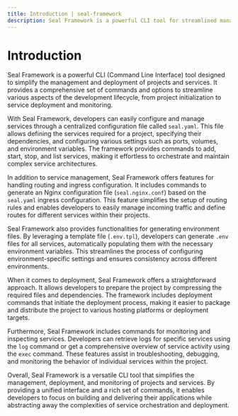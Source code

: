 ```yaml
---
title: Introduction | seal-framework
description: Seal Framework is a powerful CLI tool for streamlined management and deployment of projects and services.
---
```



<Meta title="Getting Started/Introduction" />

# Introduction

Seal Framework is a powerful CLI (Command Line Interface) tool designed to simplify the management and deployment of projects and services. It provides a comprehensive set of commands and options to streamline various aspects of the development lifecycle, from project initialization to service deployment and monitoring.

With Seal Framework, developers can easily configure and manage services through a centralized configuration file called `seal.yaml`. This file allows defining the services required for a project, specifying their dependencies, and configuring various settings such as ports, volumes, and environment variables. The framework provides commands to add, start, stop, and list services, making it effortless to orchestrate and maintain complex service architectures.

In addition to service management, Seal Framework offers features for handling routing and ingress configuration. It includes commands to generate an Nginx configuration file (`seal.nginx.conf`) based on the `seal.yaml` ingress configuration. This feature simplifies the setup of routing rules and enables developers to easily manage incoming traffic and define routes for different services within their projects.

Seal Framework also provides functionalities for generating environment files. By leveraging a template file (`.env.tpl`), developers can generate `.env` files for all services, automatically populating them with the necessary environment variables. This streamlines the process of configuring environment-specific settings and ensures consistency across different environments.

When it comes to deployment, Seal Framework offers a straightforward approach. It allows developers to prepare the project by compressing the required files and dependencies. The framework includes deployment commands that initiate the deployment process, making it easier to package and distribute the project to various hosting platforms or deployment targets.

Furthermore, Seal Framework includes commands for monitoring and inspecting services. Developers can retrieve logs for specific services using the `log` command or get a comprehensive overview of service activity using the `exec` command. These features assist in troubleshooting, debugging, and monitoring the behavior of individual services within the project.

Overall, Seal Framework is a versatile CLI tool that simplifies the management, deployment, and monitoring of projects and services. By providing a unified interface and a rich set of commands, it enables developers to focus on building and delivering their applications while abstracting away the complexities of service orchestration and deployment.
